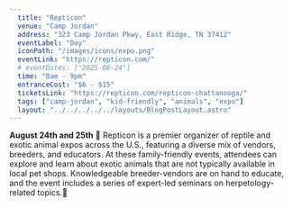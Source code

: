 ```yaml
---
  title: "Repticon"
  venue: "Camp Jordan"
  address: "323 Camp Jordan Pkwy, East Ridge, TN 37412"
  eventLabel: "Day"
  iconPath: "/images/icons/expo.png"
  eventLink: "https://repticon.com/"
  # eventDates: ["2025-08-24"]
  time: "8am - 9pm"
  entranceCost: "$6 - $15"
  ticketsLink: "https://repticon.com/repticon-chattanooga/"
  tags: ["camp-jordan", "kid-friendly", "animals", "expo"]
  layout: "../../../../../layouts/BlogPostLayout.astro"
---
```


<b>August 24th and 25th</b>
🦎 Repticon is a premier organizer of reptile and exotic animal expos across the U.S., featuring a diverse mix of vendors, breeders, and educators. At these family-friendly events, attendees can explore and learn about exotic animals that are not typically available in local pet shops. Knowledgeable breeder-vendors are on hand to educate, and the event includes a series of expert-led seminars on herpetology-related topics.🐍